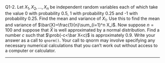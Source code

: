 \if \QLABELS1 Q1-2. \fi
Let $X_1,X_2,\dots,X_n$ be independent random variables each of which take the value 0 with probability 0.5, 1 with probability 0.25 and -1 with probability 0.25. 
Find the mean and variance of $X_1$. Use this to find the mean and variance of $\bar{X}=\frac{1}{n}\sum_{i=1}^n X_i$. 
Now suppose $n=100$ and suppose that $\bar X$ is well approximated by a normal distribution. Find a number $c$ such that $\prob(-c<\bar X<c)$ is approximately 0.9. 
Write your answer as a call to `qnorm()`. Your call to qnorm may involve specifying any necessary numerical calculations that you can't work out without access to a computer or calculator.

----------------

